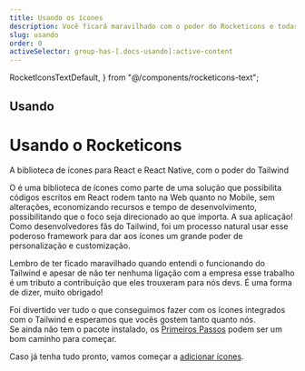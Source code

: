 ```yaml
---
title: Usando os ícones
description: Você ficará maravilhado com o poder do Rocketicons e todas as possibilidades que o Tailwind traz para seus ícones.
slug: usando
order: 0
activeSelector: group-has-[.docs-usando]:active-content
---
```


  RocketIconsTextDefault,
} from "@/components/rocketicons-text";


## Usando
# Usando o Rocketicons
A biblioteca de ícones para React e React Native, com o poder do Tailwind

O <RocketIconsText /> é uma biblioteca de ícones como parte de uma solução que possibilita códigos escritos em React
rodem tanto na Web quanto no Mobile, sem alterações, economizando recursos e tempo de desenvolvimento, possibilitando que
o foco seja direcionado ao que importa. A sua aplicação!
<br />
Como desenvolvedores fãs do Tailwind, foi um processo natural usar esse poderoso framework para dar aos ícones um grande
poder de personalização e customização.

<Quote>
Lembro de ter ficado maravilhado quando entendi o funcionando do Tailwind e apesar de não ter nenhuma ligação com a empresa
esse trabalho é um tributo a contribuição que eles trouxeram para nós devs.
É uma forma de dizer, muito obrigado!
</Quote>

Foi divertido ver tudo o que conseguimos fazer com os ícones integrados com o Tailwind e esperamos que vocês gostem tanto quanto nós.
<br />
Se ainda não tem o pacote instalado, os [Primeiros Passos](./primeiros-passos) podem ser um bom caminho para começar.

Caso já tenha tudo pronto, vamos começar a [adicionar ícones](./adicionando-icones).

